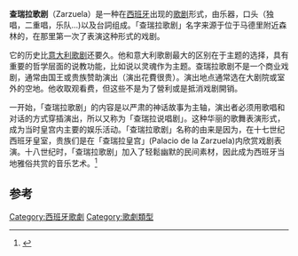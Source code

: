 '''查瑞拉歌剧'''（Zarzuela）是一种在[[西班牙|西班牙]]出现的[[歌剧|歌剧]]形式，由乐器，口头（独唱，二重唱，乐队...)以及台詞组成。「查瑞拉歌剧」名字来源于位于马德里附近森林的{{le|查瑞拉王宫|Palace of Zarzuela}}，在那里第一次了表演这种形式的戏剧。

它的历史比[[意大利歌剧|意大利歌剧]]还要久。他和意大利歌剧最大的区别在于主题的选择，具有重要的哲学层面的说教功能，比如说以灵魂作为主题。查瑞拉歌剧不是一个商业戏剧，通常由国王或贵族赞助演出（演出花費很贵）。演出地点通常选在大剧院或室外的空地。他收取观看费，但这些不是为了營利或是抵消戏剧開销。

一开始，「查瑞拉歌剧」的内容是以严肃的神话故事为主轴，演出者必须用歌唱和对话的方式穿插演出，所以又称为「查瑞拉说唱剧」。这种华丽的歌舞表演形式，成为当时皇宫内主要的娱乐活动。「查瑞拉歌剧」名称的由来是因为，在十七世纪西班牙皇室，贵族们是在「查瑞拉皇宫」(Palacio de la Zarzuela)内欣赏戏剧表演。十八世纪时，「查瑞拉歌剧」加入了轻鬆幽默的民间素材，因此成为西班牙当地雅俗共赏的音乐艺术。<ref>{{cite book|last=Doppelbauer et al.|first=Max|title=De la zarzuela al cine|year=2010|publisher=Martin Meidenbauer|isbn=978-3-89975-208-3}}</ref>

==参考==
<references/>

{{Opera-stub}}
{{Authority control}}
[[Category:西班牙歌劇|Category:西班牙歌劇]]
[[Category:歌劇類型|Category:歌劇類型]]